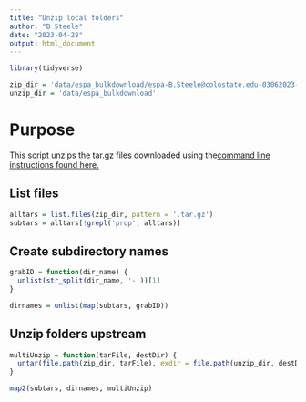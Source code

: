 ```yaml
---
title: "Unzip local folders"
author: "B Steele"
date: "2023-04-28"
output: html_document
---
```


```r
library(tidyverse)

zip_dir = 'data/espa_bulkdownload/espa-B.Steele@colostate.edu-03062023-140435-775'
unzip_dir = 'data/espa_bulkdownload'
```

# Purpose

This script unzips the tar.gz files downloaded using the[command line instructions found here.](https://github.com/rossyndicate/ROSS_RS_mini_tools/blob/main/espa_download/ESPA_bulkDownload_howto.Rmd)

## List files

```r
alltars = list.files(zip_dir, pattern = '.tar.gz')
subtars = alltars[!grepl('prop', alltars)]
```

## Create subdirectory names

```r
grabID = function(dir_name) {
  unlist(str_split(dir_name, '-'))[1]
}

dirnames = unlist(map(subtars, grabID))
```

## Unzip folders upstream

```r
multiUnzip = function(tarFile, destDir) {
  untar(file.path(zip_dir, tarFile), exdir = file.path(unzip_dir, destDir))
}

map2(subtars, dirnames, multiUnzip)
```
